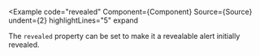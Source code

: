 
<Example
  code="revealed"
  Component={Component}
  Source={Source}
  undent={2}
  highlightLines="5"
  expand
>
  The `revealed` property can be set to make it a revealable alert initially
  revealed.
</Example>

